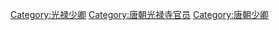 [[Category:光禄少卿|Category:光禄少卿]]
[[Category:唐朝光禄寺官员|Category:唐朝光禄寺官员]]
[[Category:唐朝少卿|Category:唐朝少卿]]